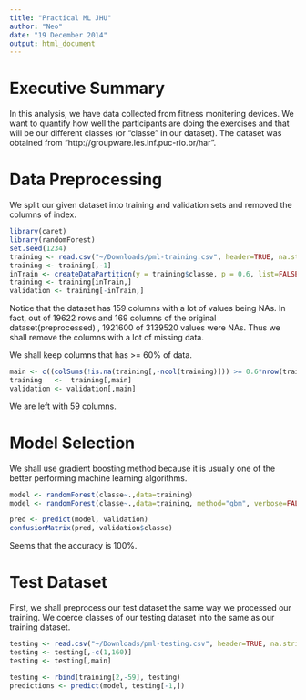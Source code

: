 ```yaml
---
title: "Practical ML JHU"
author: "Neo"
date: "19 December 2014"
output: html_document
---
```


# Executive Summary

In this analysis, we have data collected from fitness monitering devices. We 
want to quantify how well the participants are doing the exercises and that will
be our different classes (or "classe" in our dataset). The dataset was obtained 
from "http://groupware.les.inf.puc-rio.br/har". 

# Data Preprocessing  

We split our given dataset into training and validation sets and removed the 
columns of index. 

```r
library(caret)
library(randomForest)
set.seed(1234)
training <- read.csv("~/Downloads/pml-training.csv", header=TRUE, na.strings=c("NA","")) 
training <- training[,-1]
inTrain <- createDataPartition(y = training$classe, p = 0.6, list=FALSE)
training <- training[inTrain,]
validation <- training[-inTrain,]
```

Notice that the dataset has 159 columns with a lot of values being NAs. 
In fact, out of 19622 rows and 169 columns of the original dataset(preprocessed)
, 1921600 of 3139520 values were NAs. Thus we shall remove the columns with a lot
of missing data.

We shall keep columns that has >= 60% of data.
```r
main <- c((colSums(!is.na(training[,-ncol(training)])) >= 0.6*nrow(training)))
training   <-  training[,main]
validation <- validation[,main]
```

We are left with 59 columns.

# Model Selection
We shall use gradient boosting method because it is usually one of the better
performing machine learning algorithms.

```r
model <- randomForest(classe~.,data=training)
model <- randomForest(classe~.,data=training, method="gbm", verbose=FALSE)

pred <- predict(model, validation)
confusionMatrix(pred, validation$classe)
```

Seems that the accuracy is 100%.

# Test Dataset

First, we shall preprocess our test dataset the same way we processed our training.
We coerce classes of our testing dataset into the same as our training dataset.

```r
testing <- read.csv("~/Downloads/pml-testing.csv", header=TRUE, na.strings=c("NA",""))
testing <- testing[,-c(1,160)]
testing <- testing[,main]

testing <- rbind(training[2,-59], testing)
predictions <- predict(model, testing[-1,])
```


